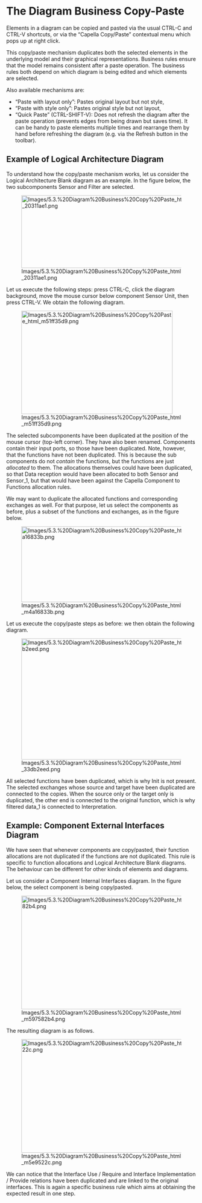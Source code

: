             
= The Diagram Business Copy-Paste =
 
Elements in a diagram can be copied and pasted via the usual CTRL-C and CTRL-V shortcuts, or via the &ldquo;Capella Copy/Paste&rdquo; contextual menu which pops up at right click.

 
This copy/paste mechanism duplicates both the selected elements in the underlying model and their graphical representations. Business rules ensure that the model remains consistent after a paste operation. The business rules both depend on which diagram is being edited and which elements are selected.

Also available mechanisms are:
* &ldquo;Paste with layout only&rdquo;: Pastes original layout but not style,
* &ldquo;Paste with style only&rdquo;: Pastes original style but not layout,
* &ldquo;Quick Paste&rdquo; (CTRL-SHIFT-V): Does not refresh the diagram after the paste operation (prevents edges from being drawn but saves time). It can be handy to paste elements multiple times and rearrange them by hand before refreshing the diagram (e.g. via the Refresh button in the toolbar).
 
== Example of Logical Architecture Diagram ==
 
To understand how the copy/paste mechanism works, let us consider the Logical Architecture Blank diagram as an example. In the figure below, the two subcomponents Sensor and Filter are selected.

 
[[Image:Images/5.3.%20Diagram%20Business%20Copy%20Paste_html_20311ae1.png|446x192px]]

 
Let us execute the following steps: press CTRL-C, click the diagram background, move the mouse cursor below component Sensor Unit, then press CTRL-V. We obtain the following diagram.

 
[[Image:Images/5.3.%20Diagram%20Business%20Copy%20Paste_html_m51ff35d9.png|401x273px]]

 
The selected subcomponents have been duplicated at the position of the mouse cursor (top-left corner). They have also been renamed. Components contain their input ports, so those have been duplicated. Note, however, that the functions have not been duplicated. This is because the sub components do not ''contain'' the functions, but the functions are just ''allocated'' to them. The allocations themselves could have been duplicated, so that Data reception would have been allocated to both Sensor and Sensor_1, but that would have been against the Capella Component to Functions allocation rules.

 
We may want to duplicate the allocated functions and corresponding exchanges as well. For that purpose, let us select the components as before, plus a subset of the functions and exchanges, as in the figure below.

 
[[Image:Images/5.3.%20Diagram%20Business%20Copy%20Paste_html_m4a16833b.png|477x200px]]

 
Let us execute the copy/paste steps as before: we then obtain the following diagram.

 
[[Image:Images/5.3.%20Diagram%20Business%20Copy%20Paste_html_33db2eed.png|476x320px]]

 
All selected functions have been duplicated, which is why Init is not present. The selected exchanges whose source and target have been duplicated are connected to the copies. When the source only or the target only is duplicated, the other end is connected to the original function, which is why filtered data_1 is connected to Interpretation.

 
== Example: Component External Interfaces Diagram ==
 
We have seen that whenever components are copy/pasted, their function allocations are not duplicated if the functions are not duplicated. This rule is specific to function allocations and Logical Architecture Blank diagrams. The behaviour can be different for other kinds of elements and diagrams.

 
Let us consider a Component Internal Interfaces diagram. In the figure below, the select component is being copy/pasted.

 
[[Image:Images/5.3.%20Diagram%20Business%20Copy%20Paste_html_m597582b4.png|500x300px]]

 
The resulting diagram is as follows.

 
[[Image:Images/5.3.%20Diagram%20Business%20Copy%20Paste_html_m5e9522c.png|500x300px]]

 
We can notice that the Interface Use / Require and Interface Implementation / Provide relations have been duplicated and are linked to the original interfaces. This is again a specific business rule which aims at obtaining the expected result in one step.

   
